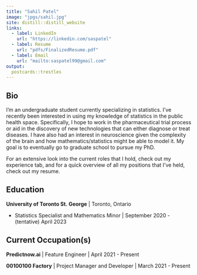 ```yaml
---
title: "Sahil Patel"
image: "jpgs/sahil.jpg"
site: distill::distill_website
links:
  - label: LinkedIn
    url: "https://linkedin.com/saspatel"
  - label: Resume
    url: "pdfs/FinalizedResume.pdf"
  - label: Email
    url: "mailto:saspatel99@gmail.com"
output:
  postcards::trestles
---
```

## Bio

I'm an undergraduate student currently specializing in statistics. I've recently been interested in using my knowledge of statistics in the public health space. Specifically, I hope to work in the pharmaceutical trial process or aid in the discovery of new technologies that can either diagnose or treat diseases. I have also had an interest in neuroscience given the complexity of the brain and how mathematics/statistics might be able to model it. My goal is to eventually go to graduate school to pursue my PhD. 

For an extensive look into the current roles that I hold, check out my experience tab, and for a quick overview of all my positions that I've held, check out my resume.

## Education

**University of Toronto St. George** | Toronto, Ontario

* Statistics Specialist and Mathematics Minor | September 2020 - (tentative) April 2023

## Current Occupation(s)

**Predictnow.ai** | Feature Engineer | April 2021 - Present

**00100100 Factory** | Project Manager and Developer | March 2021 - Present